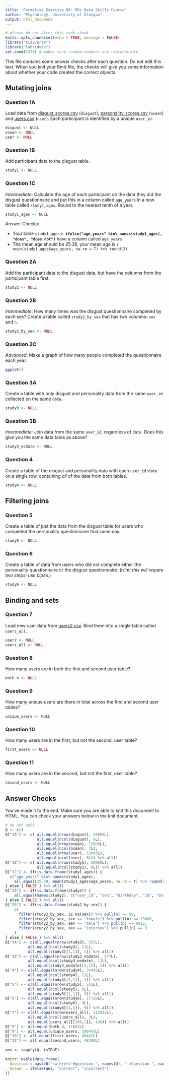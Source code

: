 ```yaml
---
title: 'Formative Exercise 06: MSc Data Skills Course'
author: "Psychology, University of Glasgow"
output: html_document
---
```


```r
# please do not alter this code chunk
knitr::opts_chunk$set(echo = TRUE, message = FALSE)
library("tidyverse")
library("lubridate")
set.seed(1379) # makes sure random numbers are reproducible
```

This file contains some answer checks after each question. Do not edit this text. When you knit your Rmd file, the checks will give you some information about whether your code created the correct objects.

## Mutating joins

### Question 1A

Load data from [disgust_scores.csv](https://psyteachr.github.io/msc-data-skills/data/disgust_scores.csv) (`disgust`), [personality_scores.csv](https://psyteachr.github.io/msc-data-skills/data/personality_scores.csv) (`ocean`) and [users.csv](https://psyteachr.github.io/msc-data-skills/data/users.csv) (`user`). Each participant is identified by a unique `user_id`.

```r
disgust <- NULL
ocean <- NULL
user <- NULL
```

### Question 1B

Add participant data to the disgust table.

```r
study1 <- NULL
```


### Question 1C

*Intermediate*: Calculate the age of each participant on the date they did the disgust questionnaire and put this in a column called `age_years` in a new table called `study1_ages`. Round to the nearest tenth of a year. 

```r
study1_ages <- NULL
```
    
Answer Checks:

* Your table `study1_ages` **`r ifelse("age_years" %in% names(study1_ages), "does", "does not")`** have a column called `age_years`
* The mean age should be 25.39, your mean age is `r mean(study1_ages$age_years, na.rm = T) %>% round(2)`


### Question 2A

Add the participant data to the disgust data, but have the columns from the participant table first.

```r
study2 <- NULL
```


### Question 2B

*Intermediate*: How many times was the disgust questionnaire completed by each sex? Create a table called `study2_by_sex` that has two columns: `sex` and `n`.

```r
study2_by_sex <- NULL
```


### Question 2C

*Advanced*: Make a graph of how many people completed the questionnaire each year.
    
```r
ggplot()
```
    

### Question 3A

Create a table with only disgust and personality data from the same `user_id` collected on the same `date`.

```r
study3 <- NULL
```


### Question 3B

*Intermediate*: Join data from the same `user_id`, regardless of `date`. Does this give you the same data table as above?
    
```r
study3_nodate <- NULL
```


### Question 4

Create a table of the disgust and personality data with each `user_id:date` on a single row, containing _all_ of the data from both tables.

    
```r
study4 <- NULL
```

## Filtering joins

### Question 5

Create a table of just the data from the disgust table for users who completed the personality questionnaire that same day.
    
```r
study5 <- NULL
```

    
### Question 6

Create a table of data from users who did not complete either the personality questionnaire or the disgust questionnaire. (_Hint: this will require two steps; use pipes._)

    
```r
study6 <- NULL
```

## Binding and sets

### Question 7

Load new user data from [users2.csv](https://psyteachr.github.io/msc-data-skills/data/users2.csv). Bind them into a single table called `users_all`.

```r
user2 <- NULL
users_all <- NULL
```


### Question 8

How many users are in both the first and second user table?
    
```r
both_n <- NULL
```

### Question 9

How many unique users are there in total across the first and second user tables?

```r
unique_users <- NULL
```

### Question 10

How many users are in the first, but not the second, user table?

```r
first_users <- NULL
```

### Question 11

How many users are in the second, but not the first, user table?

```r
second_users <- NULL
```

## Answer Checks

You've made it to the end. Make sure you are able to knit this document to HTML. You can check your answers below in the knit document.

```r
# do not edit
Q <- c()
Q["1A"] <- c( all.equal(nrow(disgust), 20000L),
              all.equal(ncol(disgust), 6L),
              all.equal(nrow(ocean), 15000L),
              all.equal(ncol(ocean), 7L),
              all.equal(nrow(user), 52043L),
              all.equal(ncol(user), 3L)) %>% all()
Q["1B"] <- c( all.equal(nrow(study1), 20000L),
              all.equal(ncol(study1), 8L)) %>% all()
Q["1C"] <- if(is.data.frame(study1_ages)) {
  c("age_years" %in% names(study1_ages),
    all.equal(25.39, mean(study1_ages$age_years, na.rm = T) %>% round(2)))
} else { FALSE } %>% all()
Q["2A"] <- if(is.data.frame(study2)) {
    all.equal(names(study2), c("user_id", "sex", "birthday", "id", "date", "moral", "pathogen", "sexual"))
} else { FALSE } %>% all()
Q["2B"] <- if(is.data.frame(study2_by_sex)) {
    c(
      filter(study2_by_sex, is.na(sex)) %>% pull(n) == 99,
      filter(study2_by_sex, sex == "female") %>% pull(n) == 13886,
      filter(study2_by_sex, sex == "male") %>% pull(n) == 6012,
      filter(study2_by_sex, sex == "intersex") %>% pull(n) == 3
    )
} else { FALSE } %>% all()
Q["3A"] <- c(all.equal(nrow(study3), 555L),
          all.equal(ncol(study3), 11L),
          all.equal(study3[[1,1]], 3)) %>% all()
Q["3B"] <- c(all.equal(nrow(study3_nodate), 677L),
          all.equal(ncol(study3_nodate), 12L),
          all.equal(study3_nodate[[1,1]], 1)) %>% all()
Q["4"] <- c(all.equal(nrow(study4), 34445L),
          all.equal(ncol(study4), 11L),
          all.equal(study4[[1,1]], 1)) %>% all()
Q["5"] <- c(all.equal(nrow(study5), 555L),
          all.equal(ncol(study5), 6L),
          all.equal(study5[[1,1]], 3)) %>% all()
Q["6"] <- c(all.equal(nrow(study6), 17728L),
          all.equal(ncol(study6), 3L),
          all.equal(study6[[1,1]], 9)) %>% all()
Q["7"] <- c(all.equal(nrow(users_all), 112043L),
          all.equal(ncol(users_all), 3L),
          all.equal(users_all[[100,1]], 426)) %>% all()
Q["8"] <- all.equal(both_n, 11602L)
Q["9"] <- all.equal(unique_users, 100441L)
Q["10"] <- all.equal(first_users, 40441L)
Q["11"] <- all.equal(second_users, 48398L)
  
ans <- sapply(Q, isTRUE)

knitr::kable(data.frame(
  Question = paste0("<a href='#question-", names(Q), "'>Question ", names(Q), "</a>"),
  Answer = ifelse(ans, "correct", "incorrect")
))
```

